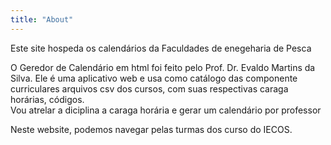 ```yaml
---
title: "About"
---
```


Este site hospeda os calendários da Faculdades de enegeharia de Pesca

O Geredor de Calendário em html foi feito pelo Prof. Dr. Evaldo Martins da Silva. Ele é uma aplicativo web e usa como catálogo das componente curriculares arquivos csv dos cursos, com suas respectivas caraga horárias, códigos. \
Vou atrelar a diciplina a caraga horária e gerar um calendário por professor

Neste website, podemos navegar pelas turmas dos curso do IECOS.
